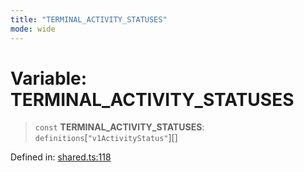 ```yaml
---
title: "TERMINAL_ACTIVITY_STATUSES"
mode: wide
---
```

  
# Variable: TERMINAL\_ACTIVITY\_STATUSES

> `const` **TERMINAL\_ACTIVITY\_STATUSES**: `definitions`\[`"v1ActivityStatus"`\][]

Defined in: [shared.ts:118](https://github.com/tkhq/sdk/blob/94193410cf3571aa019a0b9408107eeb43e39e16/packages/http/src/shared.ts#L118)
